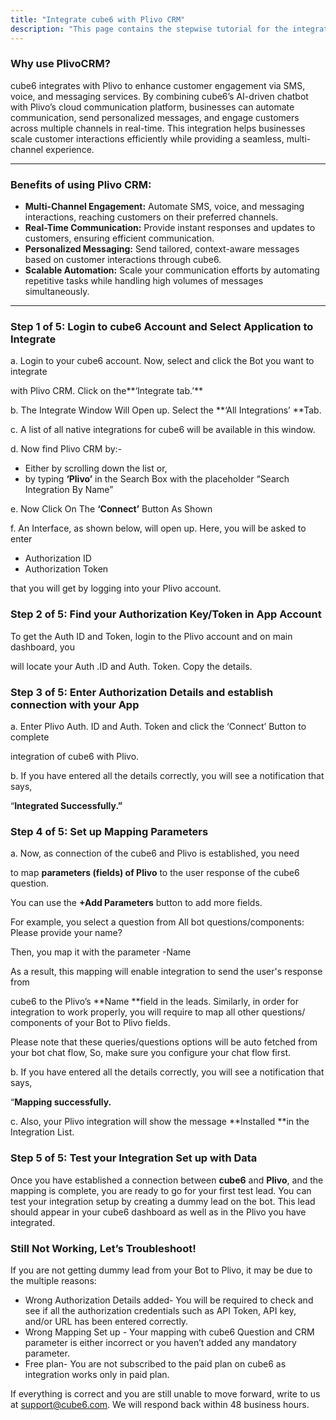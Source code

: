 ```yaml
---
title: "Integrate cube6 with Plivo CRM"
description: "This page contains the stepwise tutorial for the integration with cube6"
---
```


### **Why use PlivoCRM?**

cube6 integrates with Plivo to enhance customer engagement via SMS, voice, and messaging services. By combining cube6’s AI-driven chatbot with Plivo’s cloud communication platform, businesses can automate communication, send personalized messages, and engage customers across multiple channels in real-time. This integration helps businesses scale customer interactions efficiently while providing a seamless, multi-channel experience.

---

### **Benefits of using Plivo CRM:**

- **Multi-Channel Engagement:** Automate SMS, voice, and messaging interactions, reaching customers on their preferred channels.
- **Real-Time Communication:** Provide instant responses and updates to customers, ensuring efficient communication.
- **Personalized Messaging:** Send tailored, context-aware messages based on customer interactions through cube6.
- **Scalable Automation:** Scale your communication efforts by automating repetitive tasks while handling high volumes of messages simultaneously.

---

### **Step 1 of 5: Login to cube6 Account and Select Application to Integrate**

a. Login to your cube6 account. Now, select and click the Bot you want to integrate

with Plivo CRM. Click on the**‘Integrate tab.’** 

b. The Integrate Window Will Open up. Select the **‘All Integrations’ **Tab.

c. A list of all native integrations for cube6 will be available in this window.

d. Now find Plivo CRM by:-

- Either by scrolling down the list or,
- by typing **‘Plivo’** in the Search Box with the placeholder “Search Integration By Name”

e. Now Click On The **‘Connect’** Button As Shown

f. An Interface, as shown below, will open up. Here, you will be asked to enter

- Authorization ID
- Authorization Token

that you will get by logging into your Plivo account.

### **Step 2 of 5: Find your Authorization Key/Token in App Account**

To get the Auth ID and Token, login to the Plivo account and on main dashboard, you

will locate your Auth .ID and Auth. Token. Copy the details.

### **Step 3 of 5: Enter Authorization Details and establish connection with your App**

a. Enter Plivo Auth. ID and Auth. Token and click the ‘Connect’ Button to complete

integration of cube6 with Plivo.

b. If you have entered all the details correctly, you will see a notification that says,

“**Integrated Successfully.”**

### **Step 4 of 5: Set up Mapping Parameters**

a. Now, as connection of the cube6 and Plivo is established, you need

to map **parameters (fields) of Plivo** to the user response of the cube6 question.

You can use the **\+Add Parameters** button to add more fields.

For example, you select a question from All bot questions/components: Please provide your name?

Then, you map it with the parameter -Name

As a result, this mapping will enable integration to send the user's response from

cube6 to the Plivo’s **Name **field in the leads. Similarly, in order for integration to work properly, you will require to map all other questions/ components of your Bot to Plivo fields.

Please note that these queries/questions options will be auto fetched from your bot chat flow, So, make sure you configure your chat flow first.

b. If you have entered all the details correctly, you will see a notification that says,

“**Mapping successfully.**

c. Also, your Plivo integration will show the message **Installed **in the Integration List.

### **Step 5 of 5: Test your Integration Set up with Data**

Once you have established a connection between **cube6** and **Plivo**, and the mapping is complete, you are ready to go for your first test lead. You can test your integration setup by creating a dummy lead on the bot. This lead should appear in your cube6 dashboard as well as in the Plivo you have integrated.

### **Still Not Working, Let’s Troubleshoot\!**

If you are not getting dummy lead from your Bot to Plivo, it may be due to the multiple reasons:

- Wrong Authorization Details added- You will be required to check and see if all the authorization credentials such as API Token, API key, and/or URL has been entered correctly.
- Wrong Mapping Set up - Your mapping with cube6 Question and CRM parameter is either incorrect or you haven’t added any mandatory parameter.
- Free plan- You are not subscribed to the paid plan on cube6 as integration works only in paid plan.

If everything is correct and you are still unable to move forward, write to us at [support@cube6.com](mailto:support@cube6.com). We will respond back within 48 business hours.